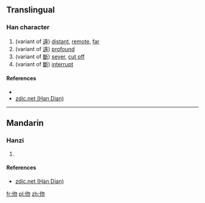 ==Translingual==

===Han character===
{{Han char|rn=9|rad=人|as=04|sn=6|four=|canj=人心竹竹 (OPHH)|ids=⿰[[亻]][[勿]]}}

# (variant of [[遠]]) [[distant]], [[remote]], [[far]]
# (variant of [[遠]]) [[profound]]
# (variant of [[斷]]) [[sever]], [[cut off]]
# (variant of [[斷]]) [[interrupt]]

====References====
* {{Han ref|kx=0095.110|dkj=00428|dj=0201.110|hdz=10125.010|uh=4F06|ud=20230}}
*[http://www.zdic.net/zd/zi/ZdicE4ZdicBCZdic86.htm zdic.net (Han Dian)]

----

==Mandarin==

===Hanzi===
{{cmn-hanzi|pin=[[wù]] ([[wu4]]), [[wên]] ([[wen3]])|wg=wu<sup>4</sup>, wen<sup>3</sup>}}

# {{defn|lang=cmn|sort=人04}}

====References====
*[http://www.zdic.net/zd/zi/ZdicE4ZdicBCZdic86.htm zdic.net (Han Dian)]

[[fr:伆]]
[[pl:伆]]
[[zh:伆]]